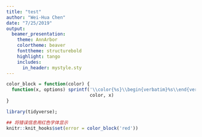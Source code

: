 ```yaml
---
title: "test"
author: "Wei-Hua Chen"
date: "7/25/2019"
output: 
  beamer_presentation:
    theme: AnnArbor
    colortheme: beaver
    fonttheme: structurebold
    highlight: tango
    includes:
      in_header: mystyle.sty
---
```


```r
color_block = function(color) {
  function(x, options) sprintf('\\color{%s}\\begin{verbatim}%s\\end{verbatim}',
                               color, x)
}

library(tidyverse);

## 将错误信息用红色字体显示
knitr::knit_hooks$set(error = color_block('red'))
```




